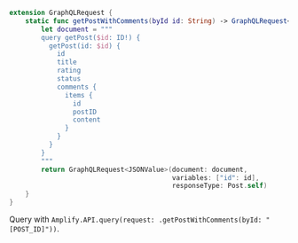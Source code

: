 ```swift
extension GraphQLRequest {
    static func getPostWithComments(byId id: String) -> GraphQLRequest<Post.self> {
        let document = """
        query getPost($id: ID!) {
          getPost(id: $id) {
            id
            title
            rating
            status
            comments {
              items {
                id
                postID
                content
              }
            }
          }
        }
        """
        return GraphQLRequest<JSONValue>(document: document,
                                         variables: ["id": id],
                                         responseType: Post.self)
    }
}

```
Query with `Amplify.API.query(request: .getPostWithComments(byId: "[POST_ID]"))`. 
